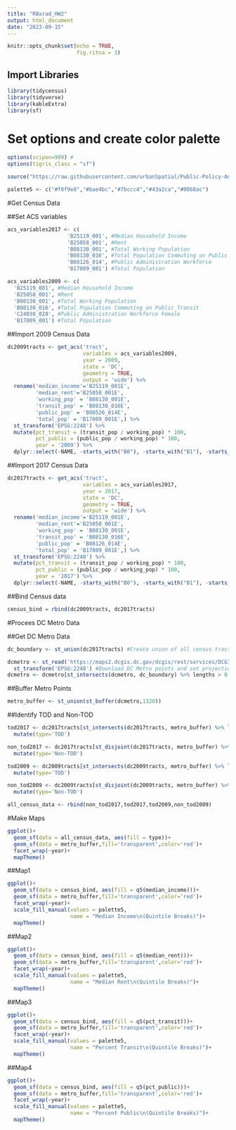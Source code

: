 ```yaml
---
title: "RBarad_HW2"
output: html_document
date: "2023-09-15"
---
```


```r
knitr::opts_chunk$set(echo = TRUE,
                      fig.ritna = 3)
```

## Import Libraries

```r
library(tidycensus)
library(tidyverse)
library(kableExtra)
library(sf)
```

# Set options and create color palette

```r

options(scipen=999) #
options(tigris_class = "sf")

source("https://raw.githubusercontent.com/urbanSpatial/Public-Policy-Analytics-Landing/master/functions.r")

palette5 <- c("#f0f9e8","#bae4bc","#7bccc4","#43a2ca","#0868ac")

```

#Get Census Data

##Set ACS variables

```r

acs_variables2017 <- c(
                   'B25119_001', #Median Household Income
                   'B25058_001', #Rent
                   'B08130_001', #Total Working Population
                   'B08130_016', #Total Population Commuting on Public Transit
                   'B08126_014', #Public Administration Workforce
                   'B17009_001') #Total Population

acs_variables2009 <- c(
  'B25119_001', #Median Household Income
  'B25058_001', #Rent
  'B08130_001', #Total Working Population
  'B08130_016', #Total Population Commuting on Public Transit
  'C24030_028', #Public Administration Workforce Female
  'B17009_001') #Total Population
```


##Import 2009 Census Data

```r
dc2009tracts <- get_acs('tract',
                        variables = acs_variables2009,
                        year = 2009,
                        state = 'DC',
                        geometry = TRUE,
                        output = 'wide') %>%
  rename('median_income'='B25119_001E',
         'median_rent'='B25058_001E',
         'working_pop' = 'B08130_001E',
         'transit_pop' = 'B08130_016E',
         'public_pop' = 'B08526_014E',
         'total_pop' = 'B17009_001E',) %>%
  st_transform('EPSG:2248') %>%
  mutate(pct_transit = (transit_pop / working_pop) * 100,
         pct_public = (public_pop / working_pop) * 100,
         year = '2009') %>%
  dplyr::select(-NAME, -starts_with("B0"), -starts_with("B1"), -starts_with("B2"))
```

##Import 2017 Census Data

```r
dc2017tracts <- get_acs('tract',
                        variables = acs_variables2017,
                        year = 2017,
                        state = 'DC',
                        geometry = TRUE,
                        output = 'wide') %>%
  rename('median_income'='B25119_001E',
         'median_rent'='B25058_001E',
         'working_pop' = 'B08130_001E',
         'transit_pop' = 'B08130_016E',
         'public_pop' = 'B08126_014E',
         'total_pop' = 'B17009_001E',) %>%
  st_transform('EPSG:2248') %>%
  mutate(pct_transit = (transit_pop / working_pop) * 100,
         pct_public = (public_pop / working_pop) * 100,
         year = '2017') %>%
  dplyr::select(-NAME, -starts_with("B0"), -starts_with("B1"), -starts_with("B2"))
```

##Bind Census data

```r
census_bind = rbind(dc2009tracts, dc2017tracts)
```

#Procees DC Metro Data

##Get DC Metro Data
```r
dc_boundary <- st_union(dc2017tracts) #Create union of all census tracts in DC

dcmetro <- st_read('https://maps2.dcgis.dc.gov/dcgis/rest/services/DCGIS_DATA/Transportation_Rail_Bus_WebMercator/MapServer/51/query?outFields=*&where=1%3D1&f=geojson') %>%
  st_transform('EPSG:2248') #Download DC Metro points and set projection
dcmetro <- dcmetro[st_intersects(dcmetro, dc_boundary) %>% lengths > 0, ] #Intersect DC metro points with DC boundary
```

##Buffer Metro Points
```r
metro_buffer <- st_union(st_buffer(dcmetro,1320))
```

##Identify TOD and Non-TOD
```r
tod2017 <- dc2017tracts[st_intersects(dc2017tracts, metro_buffer) %>% lengths > 0, ] %>%
  mutate(type='TOD')

non_tod2017 <- dc2017tracts[st_disjoint(dc2017tracts, metro_buffer) %>% lengths > 0, ] %>%
  mutate(type='Non-TOD')

tod2009 <- dc2009tracts[st_intersects(dc2009tracts, metro_buffer) %>% lengths > 0, ] %>%
  mutate(type='TOD')

non_tod2009 <- dc2009tracts[st_disjoint(dc2009tracts, metro_buffer) %>% lengths > 0, ] %>%
  mutate(type='Non-TOD')

all_census_data <- rbind(non_tod2017,tod2017,tod2009,non_tod2009)
```


#Make Maps

```r
ggplot()+
  geom_sf(data = all_census_data, aes(fill = type))+
  geom_sf(data = metro_buffer,fill='transparent',color='red')+
  facet_wrap(~year)+
  mapTheme()
```


##Map1

```r
ggplot()+
  geom_sf(data = census_bind, aes(fill = q5(median_income)))+
  geom_sf(data = metro_buffer,fill='transparent',color='red')+
  facet_wrap(~year)+
  scale_fill_manual(values = palette5,
                    name = "Median Income\n(Quintile Breaks)")+
  mapTheme()
```

##Map2

```r
ggplot()+
  geom_sf(data = census_bind, aes(fill = q5(median_rent)))+
  geom_sf(data = metro_buffer,fill='transparent',color='red')+
  facet_wrap(~year)+
  scale_fill_manual(values = palette5,
                    name = "Median Rent\n(Quintile Breaks)")+
  mapTheme()
```

##Map3

```r
ggplot()+
  geom_sf(data = census_bind, aes(fill = q5(pct_transit)))+
  geom_sf(data = metro_buffer,fill='transparent',color='red')+
  facet_wrap(~year)+
  scale_fill_manual(values = palette5,
                    name = "Percent Transit\n(Quintile Breaks)")+
  mapTheme()
```

##Map4

```r
ggplot()+
  geom_sf(data = census_bind, aes(fill = q5(pct_public)))+
  geom_sf(data = metro_buffer,fill='transparent',color='red')+
  facet_wrap(~year)+
  scale_fill_manual(values = palette5,
                    name = "Percent Public\n(Quintile Breaks)")+
  mapTheme()
```
